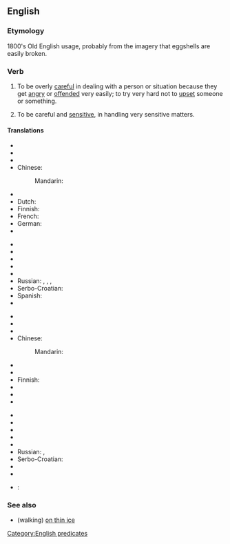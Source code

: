 ==English==

===Etymology===
1800's Old English usage, probably from the imagery that eggshells are easily broken.

===Verb===
{{en-verb|walks on eggshells|walking on eggshells|walked on eggshells}}

# {{idiomatic}} To be overly [[careful]] in dealing with a person or situation because they get [[angry]] or [[offended]] very easily; to try very hard not to [[upset]] someone or something.
# {{idiomatic}} To be careful and [[sensitive]], in handling very sensitive matters.

====Translations====
{{trans-top|to act carefully to avoid upsetting someone}}
* {{trreq|ar}}
* {{trreq|hy}}
* {{trreq|ca}}
* Chinese:
*: Mandarin: {{t|cmn|伴君如伴虎|tr=bàn jūn rú bàn hǔ|sc=Hani}}
* {{trreq|cs}}
* Dutch: {{t|nl|op eieren lopen}}
* Finnish: {{t-|fi|pitää kuin kukkaa kämmenellä}}
* French: {{t+|fr|marcher sur des œufs}}
* German: {{t-|de|sich auf Eierschalen bewegen}}
* {{trreq|hi}}
{{trans-mid}}
* {{trreq|it}}
* {{trreq|ja}}
* {{trreq|ko}}
* {{trreq|pl}}
* {{trreq|pt}}
* Russian: {{t+|ru|ходить на цыпочках|tr=xodítʹ na cýpočkax|sc=Cyrl}}, {{t-|ru|ходить на цырлах|tr=xodítʹ na cýrlax|sc=Cyrl}}, {{t-|ru|ходить по яичной скорлупе|tr=xodítʹ po jaíčnoj skorlupé|sc=Cyrl}}, {{t-|ru|ходить по яйцам|tr=xodítʹ po jájcam|sc=Cyrl}}
* Serbo-Croatian: {{t-|sh|ходати по јајима}}
* Spanish: {{t-|es|camina sobre cascarones de huevo|p}}
* {{trreq|vi}}
{{trans-bottom}}

{{trans-top|to handle sensitive matters delicately}}
* {{trreq|ar}}
* {{trreq|hy}}
* {{trreq|ca}}
* Chinese:
*: Mandarin: {{t|cmn|如履薄冰|tr=rú lǚ bó bīng|sc=Hani}}
* {{trreq|cs}}
* {{trreq|nl}}
* Finnish: {{t-|fi|käsitellä silkkihansikkain}}
* {{trreq|fr}}
* {{trreq|de}}
* {{trreq|hi}}
{{trans-mid}}
* {{trreq|it}}
* {{trreq|ja}}
* {{trreq|ko}}
* {{trreq|pl}}
* {{trreq|pt}}
* Russian: {{t+|ru|ходить на цыпочках|tr=xodítʹ na cýpočkax|sc=Cyrl}}, {{t-|ru|ходить по яйцам|tr=xodítʹ po jájcam|sc=Cyrl}}
* Serbo-Croatian: {{t-|sh|ходати по јајима}}
* {{trreq|es}}
* {{trreq|vi}}
{{trans-bottom}}

* {{ttbc|de}}: {{t-|de|sich auf Eierschalen bewegen}}

===See also===
* (walking) [[on thin ice]]

[[Category:English predicates]]